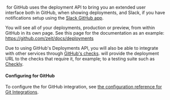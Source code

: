 
&#8203;<ProductName /> for GitHub uses the deployment API to bring you an extended user interface both in GitHub, when showing deployments, and Slack, if you have notifications setup using the [Slack GitHub app](https://slack.github.com).

You will see all of your deployments, production or preview, from within GitHub in its own page. See this page for the <OrgName /> documentation as an example: <https://github.com/zeit/docs/deployments>

Due to using GitHub's Deployments API, you will also be able to integrate with other services through [GitHub's checks](https://help.github.com/en/articles/about-status-checks). <ProductShortName /> will provide the deployment URL to the checks that require it, for example; to a testing suite such as [Checkly](https://checklyhq.com/docs/cicd/github/).

#### Configuring <NameWrapper name={PRODUCT_NAME} /> for GitHub

To configure the <ProductName /> for GitHub integration, see [the configuration reference for Git Integrations](/docs/configuration#git-integrations).
